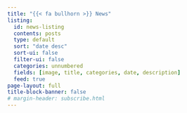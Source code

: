 ```yaml
---
title: "{{< fa bullhorn >}} News"
listing:
  id: news-listing
  contents: posts
  type: default
  sort: "date desc"
  sort-ui: false
  filter-ui: false
  categories: unnumbered
  fields: [image, title, categories, date, description]
  feed: true
page-layout: full
title-block-banner: false
# margin-header: subscribe.html
---
```


::: {#news-listing}
:::

